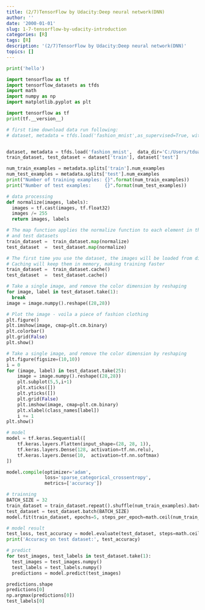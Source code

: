 ```yaml
---
title: (2/7)TensorFlow by Udacity:Deep neural network(DNN)
author: ''
date: '2000-01-01'
slug: 1-7-tensorflow-by-udacity-introduction
categories: [R]
tags: [R]
description: '(2/7)TensorFlow by Udacity:Deep neural network(DNN)'
topics: []
---
```



```python
print('hello')

```



```python
import tensorflow as tf
import tensorflow_datasets as tfds
import math
import numpy as np
import matplotlib.pyplot as plt

```




```python
import tensorflow as tf
print(tf.__version__)

```



```python


# first time download data run following:
# dataset, metadata = tfds.load('fashion_mnist',as_supervised=True, with_info=True)


dataset, metadata = tfds.load('fashion_mnist',  data_dir='C:/Users/tduan/tensorflow_datasets',as_supervised=True, with_info=True)
train_dataset, test_dataset = dataset['train'], dataset['test']
```



```python
num_train_examples = metadata.splits['train'].num_examples
num_test_examples = metadata.splits['test'].num_examples
print("Number of training examples: {}".format(num_train_examples))
print("Number of test examples:     {}".format(num_test_examples))

```



```python
# data processing
def normalize(images, labels):
  images = tf.cast(images, tf.float32)
  images /= 255
  return images, labels

# The map function applies the normalize function to each element in the train
# and test datasets
train_dataset =  train_dataset.map(normalize)
test_dataset  =  test_dataset.map(normalize)

# The first time you use the dataset, the images will be loaded from disk
# Caching will keep them in memory, making training faster
train_dataset =  train_dataset.cache()
test_dataset  =  test_dataset.cache()

```



```python
# Take a single image, and remove the color dimension by reshaping
for image, label in test_dataset.take(1):
  break
image = image.numpy().reshape((28,28))

# Plot the image - voila a piece of fashion clothing
plt.figure()
plt.imshow(image, cmap=plt.cm.binary)
plt.colorbar()
plt.grid(False)
plt.show()

```



```python
# Take a single image, and remove the color dimension by reshaping
plt.figure(figsize=(10,10))
i = 0
for (image, label) in test_dataset.take(25):
    image = image.numpy().reshape((28,28))
    plt.subplot(5,5,i+1)
    plt.xticks([])
    plt.yticks([])
    plt.grid(False)
    plt.imshow(image, cmap=plt.cm.binary)
    plt.xlabel(class_names[label])
    i += 1
plt.show()

```



```python
# model 
model = tf.keras.Sequential([
    tf.keras.layers.Flatten(input_shape=(28, 28, 1)),
    tf.keras.layers.Dense(128, activation=tf.nn.relu),
    tf.keras.layers.Dense(10,  activation=tf.nn.softmax)
])

model.compile(optimizer='adam',
              loss='sparse_categorical_crossentropy',
              metrics=['accuracy'])

```



```python
# trainning
BATCH_SIZE = 32
train_dataset = train_dataset.repeat().shuffle(num_train_examples).batch(BATCH_SIZE)
test_dataset = test_dataset.batch(BATCH_SIZE)
model.fit(train_dataset, epochs=5, steps_per_epoch=math.ceil(num_train_examples/BATCH_SIZE),verbose=False)

```


```python
# model result
test_loss, test_accuracy = model.evaluate(test_dataset, steps=math.ceil(num_test_examples/32))
print('Accuracy on test dataset:', test_accuracy)

```


```python
# predict
for test_images, test_labels in test_dataset.take(1):
  test_images = test_images.numpy()
  test_labels = test_labels.numpy()
  predictions = model.predict(test_images)

predictions.shape
predictions[0]
np.argmax(predictions[0])
test_labels[0]
```



